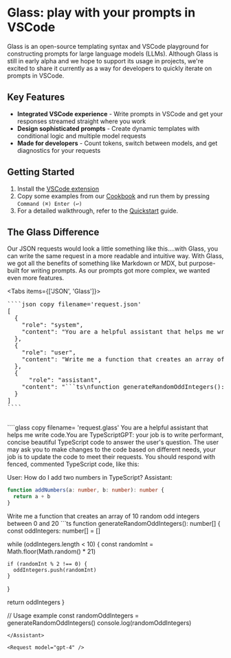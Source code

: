
# Glass: play with your prompts in VSCode

Glass is an open-source templating syntax and VSCode playground for constructing prompts for large language models (LLMs). Although Glass is still in early alpha and we hope to support its usage in projects, we're excited to share it currently as a way for developers to quickly iterate on prompts in VSCode.

## Key Features

- **Integrated VSCode experience** - Write prompts in VSCode and get your responses streamed straight where you work
- **Design sophisticated prompts** - Create dynamic templates with conditional logic and multiple model requests
- **Made for developers** - Count tokens, switch between models, and get diagnostics for your requests

## Getting Started

1. Install the [VSCode extension](https://marketplace.visualstudio.com/items?itemName=foundation.vscode-glass)
2. Copy some examples from our [Cookbook](/examples) and run them by pressing `Command (⌘) Enter (↩)`
3. For a detailed walkthrough, refer to the [Quickstart](/quickstart) guide.

## The Glass Difference

Our JSON requests would look a little something like this....with Glass, you can write the same request in a more readable and intuitive way. With Glass, we got all the benefits of something like Markdown or MDX, but purpose-built for writing prompts. As our prompts got more complex, we wanted even more features.

<Tabs items={['JSON', 'Glass']}>
  <Tab>
  <pre style={{ whiteSpace: 'pre-wrap', wordWrap: 'break-word', overflowWrap: 'break-word', overflow: 'hidden'}}>
````json copy filename='request.json'
[
  {
    "role": "system",
    "content": "You are a helpful assistant that helps me write code.You are TypeScriptGPT: your job is to write performant, concise beautiful TypeScript code to answer the user's question. The user may ask you to make changes to the code based on different needs, your job is to update the code to meet their requests. You should respond with fenced, commented TypeScript code, like this:\n\nUser: How do I add two numbers in TypeScript?\nAssistant: \n\n```ts\nfunction addNumbers(a: number, b: number): number {\n  return a + b;\n}\n```"
  },
  {
    "role": "user",
    "content": "Write me a function that creates an array of 10 random odd integers between 0 and 20"
  },
  {
      "role": "assistant",
    "content": "```ts\nfunction generateRandomOddIntegers(): number[] {\n  const oddIntegers: number[] = [];\n\n  while (oddIntegers.length < 10) {\n    const randomInt = Math.floor(Math.random() * 21);\n\n    if (randomInt % 2 !== 0) {\n      oddIntegers.push(randomInt);\n    }\n  }\n\n  return oddIntegers;\n}\n\n// Usage example\nconst randomOddIntegers = generateRandomOddIntegers();\nconsole.log(randomOddIntegers);\n```"
  }
]
````
    </pre>
  </Tab>
  <Tab>
````glass copy filename= 'request.glass'
<System>
You are a helpful assistant that helps me write code.You are TypeScriptGPT: your job is to write performant, concise beautiful TypeScript code to answer the user's question. The user may ask you to make changes to the code based on different needs, your job is to update the code to meet their requests. You should respond with fenced, commented TypeScript code, like this:

User: How do I add two numbers in TypeScript?
Assistant:

```ts
function addNumbers(a: number, b: number): number {
  return a + b
}
```
</System>

<User>
Write me a function that creates an array of 10 random odd integers between 0 and 20
</User>

<Assistant>
```ts
function generateRandomOddIntegers(): number[] {
  const oddIntegers: number[] = []

  while (oddIntegers.length < 10) {
    const randomInt = Math.floor(Math.random() * 21)

    if (randomInt % 2 !== 0) {
      oddIntegers.push(randomInt)
    }
  }

  return oddIntegers
}

// Usage example
const randomOddIntegers = generateRandomOddIntegers()
console.log(randomOddIntegers)
```
</Assistant>

<Request model="gpt-4" />
````
  </Tab>
</Tabs>
